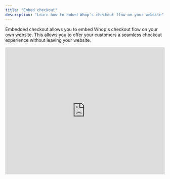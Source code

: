 ```yaml
---
title: "Embed checkout"
description: "Learn how to embed Whop's checkout flow on your website"
---
```


Embedded checkout allows you to embed Whop's checkout flow on your own website. This allows you to offer your customers a seamless checkout experience without leaving your website.

<iframe
  width="100%"
  height="400"
  src="https://www.youtube.com/embed/0hGnAzwxd4g?si=0LDncN3P_MKfrsvD&rel=0"
  title="YouTube video player"
  frameborder="0"
  allow="accelerometer; autoplay; clipboard-write; encrypted-media; gyroscope; picture-in-picture; web-share"
  referrerpolicy="strict-origin-when-cross-origin"
  allowfullscreen
/>

## React setup

### Step 1: Install the package

```bash
npm install @whop/checkout
```

### Step 2: Add the checkout element

```tsx
import { WhopCheckoutEmbed } from "@whop/checkout/react";

export default function Home() {
  return <WhopCheckoutEmbed planId="plan_XXXXXXXXX" />;
}
```

This component will now mount an iframe with the Whop checkout embed. Once the checkout is complete, the user will be redirected to the redirect url you specified in the settings on Whop.

You can configure the redirect url in your [whop's settings](https://whop.com/dashboard/whops/) or in your [company's settings](https://whop.com/dashboard/settings/checkout/) on the dashboard. If both are specified, the redirect url specified in the whop's settings will take precedence.

<Tip>
  Keep that Plan ID handy. You'll need to paste it into your website code, so
  save it somewhere you can find it.
</Tip>

### Step 3: **(optional)** Configure - Programmatic controls

To get access to the controls of the checkout embed, you can use the `ref` prop.

```tsx
const ref = useCheckoutEmbedControls();

return <WhopCheckoutEmbed ref={ref} planId="plan_XXXXXXXXX" />;
```

#### **`submit`**

To submit checkout programmatically, you can use the `submit` method on the checkout element.

```tsx
ref.current?.submit();
```

#### **`getEmail`**

To get the email of the user who is checking out, you can use the `getEmail` method on the checkout element.

```tsx
const email = await ref.current?.getEmail();
console.log(email);
```

#### **`setEmail`**

To set the email of the user who is checking out, you can use the `setEmail` method on the checkout element.

```tsx
try {
  await ref.current?.setEmail("example@domain.com");
} catch (error) {
  console.error(error);
}
```

#### **`getAddress`**

To get the address of the user who is checking out, you can use the `getAddress` method on the checkout element.

```tsx
const address = await ref.current?.getAddress();
console.log(address);
```

#### **`setAddress`**

To set the address of the user who is checking out, you can use the `setAddress` method on the checkout element.

<Note>
  This method will only work if the address form is hidden. You can hide the
  address form by setting the `hideAddressForm` prop to `true`.
</Note>

```tsx
try {
  await ref.current?.setAddress({
    name: "John Doe",
    country: "US",
    line1: "123 Main St",
    city: "Any Town",
    state: "CA",
    postalCode: "12345",
  });
} catch (error) {
  console.error(error);
}
```

### Step 4: **(optional)** Configure - Available properties

#### **`planId`**

**Required** - The plan id you want to checkout.

#### **`theme`**

**Optional** - The theme you want to use for the checkout.

Possible values are `light`, `dark` or `system`.

#### **`sessionId`**

**Optional** - The session id to use for the checkout.

This can be used to attach metadata to a checkout by first creating a session through the API and then passing the session id to the checkout element.

#### **`affiliateCode`**

**Optional** - The affiliate code to use for the checkout.

```tsx
<WhopCheckoutEmbed affiliateCode="tristan" planId="plan_XXXXXXXXX" />
```

#### **`hidePrice`**

**Optional** - Turn on to hide the price in the embedded checkout form.

Defaults to `false`

#### **`hideTermsAndConditions`**

**Optional** - Set to `true` to hide the terms and conditions in the embedded checkout form.

Defaults to `false`

#### **`skipRedirect`**

**Optional** - Set to `true` to skip the final redirect and keep the top frame loaded.

Defaults to `false`

#### **`onComplete`**

**Optional** - A callback function that will be called when the checkout is complete.

<Note>This option will set `skipRedirect` to `true`</Note>

```tsx
<WhopCheckoutEmbed
  onComplete={(planId, receiptId) => {
    console.log(planId, receiptId);
  }}
  planId="plan_XXXXXXXXX"
/>
```

#### **`utm`**

**Optional** - The UTM parameters to add to the checkout URL.

**Note** - The keys must start with `utm_`

```tsx
<WhopCheckoutEmbed
  planId="plan_XXXXXXXXX"
  utm={{ utm_campaign: "ad_XXXXXXX" }}
/>
```

#### **`fallback`**

**Optional** - The fallback content to show while the checkout is loading.

```tsx
<WhopCheckoutEmbed fallback={<>loading...</>} planId="plan_XXXXXXXXX" />
```

#### **`prefill`**

**Optional** - The prefill options to apply to the checkout embed.

Used to prefill the email or address in the embedded checkout form.
This setting can be helpful when integrating the embed into a funnel that collects the email prior to payment already.

```tsx
<WhopCheckoutEmbed
  prefill={{ email: "example@domain.com" }}
  planId="plan_XXXXXXXXX"
/>
<WhopCheckoutEmbed
  prefill={{ address: {
    name: "John Doe",
    country: "US",
    line1: "123 Main St",
    city: "Any Town",
    state: "CA",
    postalCode: "12345",
  } }}
  planId="plan_XXXXXXXXX"
/>
```

#### **`hideEmail`**

**Optional** - Set to `true` to hide the email input in the embedded checkout form. Make sure to display the users email in the parent page when setting this attribute.

Defaults to `false`

<Note>
  Use this in conjunction with the `prefill` attribute or the `setEmail` method
  to control the email input.
</Note>

```tsx
<WhopCheckoutEmbed hideEmail planId="plan_XXXXXXXXX" />
```

#### **`disableEmail`**

**Optional** - Set to `true` to disable the email input in the embedded checkout form.

Defaults to `false`

<Note>
  Use this in conjunction with the `prefill` attribute or the `setEmail` method
  to control the email input.
</Note>

```tsx
<WhopCheckoutEmbed disableEmail planId="plan_XXXXXXXXX" />
```

#### **`hideAddressForm`**

**Optional** - Set to `true` to hide the address form in the embedded checkout form.

Defaults to `false`

<Note>
  Use this in conjunction with the `setAddress` method to control the address
  input.
</Note>

```tsx
<WhopCheckoutEmbed hideAddressForm planId="plan_XXXXXXXXX" />
```

#### **`setupFutureUsage`**

**Optional** - The setup future usage to use for the checkout. When using the `chargeUser` API you need to set this to `off_session`. This will filter out payment methods that are not supported with that API.

```tsx
<WhopCheckoutEmbed setupFutureUsage="off_session" planId="plan_XXXXXXXXX" />
```

#### **`onAddressValidationError`**

**Optional** - A callback function that will be called when the address validation error occurs.

<Note>
  This method will only work if the address form is hidden. You can hide the
  address form by setting the `hideAddressForm` prop to `true`.
</Note>

```tsx
<WhopCheckoutEmbed
  hideAddressForm
  onAddressValidationError={(error) => {
    console.log(error);
  }}
  planId="plan_XXXXXXXXX"
/>
```

### Full example

```tsx
import { WhopCheckoutEmbed } from "@whop/checkout/react";

export default function Home() {
  return (
    <WhopCheckoutEmbed
      fallback={<>loading...</>}
      planId="plan_XXXXXXXXX"
      theme="light"
      hidePrice={false}
      sessionId="ch_XXXXXXXXX"
    />
  );
}
```

## Other websites

### Step 1: Add the script tag

To embed checkout, you need to add the following script tag into the `<head>` of your page:

```md
<script
  async
  defer
  src="https://js.whop.com/static/checkout/loader.js"
></script>
```

### Step 2: Add the checkout element

To create a checkout element, you need to include the following attribute on an element in your page:

```md
<div data-whop-checkout-plan-id="plan_XXXXXXXXX"></div>
```

This will now mount an iframe inside of the element with the plan id you provided. Once the checkout is complete, the user will be redirected to the redirect url you specified in the settings on Whop.

You can configure the redirect url in your [whop's settings](https://whop.com/dashboard/whops/) or in your [company's settings](https://whop.com/dashboard/settings/checkout/) on the dashboard. If both are specified, the redirect url specified in the whop's settings will take precedence.

### Step 3: **(optional)** Configure - Programmatic controls

First, attach an `id` to the checkout container:

```md
<div id="whop-embedded-checkout" data-whop-checkout-plan-id="plan_XXXXXXXXX"></div>
```

#### **`submit`**

To submit checkout programmatically, you can use the `submit` method on the checkout element.

```js
wco.submit("whop-embedded-checkout");
```

#### **`getEmail`**

To get the email of the user who is checking out, you can use the `getEmail` method on the checkout element.

```js
const email = await wco.getEmail("whop-embedded-checkout");
console.log(email);
```

#### **`setEmail`**

To set the email of the user who is checking out, you can use the `setEmail` method on the checkout element.

```js
wco.setEmail("whop-embedded-checkout", "example@domain.com");
```

#### **`getAddress`**

To get the address of the user who is checking out, you can use the `getAddress` method on the checkout element.

```js
const address = await wco.getAddress("whop-embedded-checkout");
console.log(address);
```

#### **`setAddress`**

To set the address of the user who is checking out, you can use the `setAddress` method on the checkout element.

<Note>
  This method will only work if the address form is hidden. You can hide the
  address form by setting the `data-whop-checkout-hide-address` prop to `true`.
</Note>

```js
try {
  await wco.setAddress("whop-embedded-checkout", {
    name: "John Doe",
    country: "US",
    line1: "123 Main St",
    city: "Any Town",
    state: "CA",
    postalCode: "12345",
  });
} catch (error) {
  console.error(error);
}
```

### Step 4: **(optional)** Configure - Available attributes

#### **`data-whop-checkout-plan-id`**

**Required** - The plan id you want to checkout.

> To get your plan id, you need to first create a plan in the **Manage Pricing** section on your whop page.

#### **`data-whop-checkout-theme`**

**Optional** - The theme you want to use for the checkout.

Possible values are `light`, `dark` or `system`.

```md
<div data-whop-checkout-theme="light" data-whop-checkout-plan-id="plan_XXXXXXXXX"></div>
```

#### **`data-whop-checkout-theme-accent-color`**

**Optional** - The accent color to apply to the checkout embed

Possible values are

- `tomato`
- `red`
- `ruby`
- `crimson`
- `pink`
- `plum`
- `purple`
- `violet`
- `iris`
- `cyan`
- `teal`
- `jade`
- `green`
- `grass`
- `brown`
- `blue`
- `orange`
- `indigo`
- `sky`
- `mint`
- `yellow`
- `amber`
- `lime`
- `lemon`
- `magenta`
- `gold`
- `bronze`
- `gray`

```md
<div data-whop-checkout-theme-accent-color="green" data-whop-checkout-plan-id="plan_XXXXXXXXX"></div>
```

#### **`data-whop-checkout-session`**

**Optional** - The session id to use for the checkout.

This can be used to attach metadata to a checkout by first creating a session through the API and then passing the session id to the checkout element.

```md
<div data-whop-checkout-session="ch_XXXXXXXXX" data-whop-checkout-plan-id="plan_XXXXXXXXX"></div>
```

#### **`data-whop-checkout-affiliate-code`**

**Optional** - The affiliate code to use for the checkout.

```md
<div data-whop-checkout-affiliate-code="tristan" data-whop-checkout-plan-id="plan_XXXXXXXXX"></div>
```

#### **`data-whop-checkout-hide-price`**

**Optional** - Set to `true` to hide the price in the embedded checkout form.

Defaults to `false`

```md
<div data-whop-checkout-hide-price="true" data-whop-checkout-plan-id="plan_XXXXXXXXX"></div>
```

#### **`data-whop-checkout-hide-submit-button`**

**Optional** - Set to `true` to hide the submit button in the embedded checkout form.

Defaults to `false`

<Note>
  When using this Option, you will need to [programmatically submit](#submit)
  the checkout form. Using this option will also hide Apple Pay. Read more about
  Apple Pay [here](#apple-pay).
</Note>

```md
<div data-whop-checkout-hide-submit-button="true" data-whop-checkout-plan-id="plan_XXXXXXXXX"></div>
```

#### **`data-whop-checkout-hide-tos`**

**Optional** - Set to `true` to hide the terms and conditions in the embedded checkout form.

Defaults to `false`

```md
<div data-whop-checkout-hide-tos="true" data-whop-checkout-plan-id="plan_XXXXXXXXX"></div>
```

#### **`data-whop-checkout-skip-redirect`**

**Optional** - Set to `true` to skip the final redirect and keep the top frame loaded.

Defaults to `false`

```md
<div data-whop-checkout-skip-redirect="true" data-whop-checkout-plan-id="plan_XXXXXXXXX"></div>
```

#### **`data-whop-checkout-on-complete`**

**Optional** - The callback to call when the checkout succeeds

<Note>This option will set `data-whop-checkout-skip-redirect` to `true`</Note>

```html
<script>
  window.onCheckoutComplete = (planId, receiptId) => {
    console.log(planId, receiptId);
  };
</script>

<div
  data-whop-checkout-on-complete="onCheckoutComplete"
  data-whop-checkout-plan-id="plan_XXXXXXXXX"
></div>
```

#### **`data-whop-checkout-on-state-change`**

**Optional** - The callback to call when state of the checkout changes

This can be used when programmatically controlling the submit of the checkout embed.

```html
<script>
  window.onCheckoutStateChange = (state) => {
    console.log(state);
  };
</script>

<div
  data-whop-checkout-on-state-change="onCheckoutStateChange"
  data-whop-checkout-plan-id="plan_XXXXXXXXX"
></div>
```

#### **`data-whop-checkout-skip-utm`**

By default any utm params from the main page will be forwarded to the checkout embed.

**Optional** - Set to `true` to prevent the automatic forwarding of utm parameters

Defaults to `false`

#### **`data-whop-checkout-prefill-*`**

Used to prefill the email or address in the embedded checkout form. This setting can be helpful when integrating the embed into a funnel that collects the email prior to payment already.

```md
<div data-whop-checkout-prefill-email="example@domain.com" data-whop-checkout-plan-id="plan_XXXXXXXXX"></div>

<div 
	data-whop-checkout-prefill-name="John Doe"
	data-whop-checkout-prefill-address-country="US"
	data-whop-checkout-prefill-address-line1="123 Main St"
	data-whop-checkout-prefill-address-line2=""
	data-whop-checkout-prefill-address-city="Any Town"
	data-whop-checkout-prefill-address-state="CA"
	data-whop-checkout-prefill-address-postal-code="12345"
	data-whop-checkout-plan-id="plan_XXXXXXXXX"
></div>

<div data-whop-checkout-prefill-address-name="John Doe" data-whop-checkout-plan-id="plan_XXXXXXXXX"></div>
```

#### **`data-whop-checkout-hide-email`**

**Optional** - Set to `true` to hide the email input in the embedded checkout form. Make sure to display the users email in the parent page when setting this attribute.

Defaults to `false`

<Note>
  Use this in conjunction with the `data-whop-checkout-prefill-email` attribute
  or the `setEmail` method to control the email input.
</Note>

```md
<div data-whop-checkout-hide-email="true" data-whop-checkout-plan-id="plan_XXXXXXXXX"></div>
```

#### **`data-whop-checkout-disable-email`**

**Optional** - Set to `true` to disable the email input in the embedded checkout form.

Defaults to `false`

<Note>
  Use this in conjunction with the `data-whop-checkout-prefill-email` attribute
  or the `setEmail` method to control the email input.
</Note>

```md
<div data-whop-checkout-disable-email="true" data-whop-checkout-plan-id="plan_XXXXXXXXX"></div>
```

#### **`data-whop-checkout-hide-address`**

**Optional** - Set to `true` to hide the address form in the embedded checkout form.

Defaults to `false`

<Note>
  This method will only work if the address form is hidden. You can hide the
  address form by setting the `data-whop-checkout-hide-address` prop to `true`.
</Note>

```md
<div data-whop-checkout-hide-address="true" data-whop-checkout-plan-id="plan_XXXXXXXXX"></div>
```

#### **`data-whop-checkout-setup-future-usage`**

**Optional** - The setup future usage to use for the checkout. When using the `chargeUser` API you need to set this to `off_session`. This will filter out payment methods that are not supported with that API.

```md
<div data-whop-checkout-setup-future-usage="off_session" data-whop-checkout-plan-id="plan_XXXXXXXXX"></div>
```

#### **`data-whop-checkout-on-address-validation-error`**

**Optional** - The callback to call when the address validation error occurs.

<Note>
  This method will only work if the address form is hidden. You can hide the
  address form by setting the `data-whop-checkout-hide-address` prop to `true`.
</Note>

```html
<script>
  window.onAddressValidationError = (error) => {
    console.log(error);
  };
</script>

<div
  data-whop-checkout-on-address-validation-error="onAddressValidationError"
  data-whop-checkout-plan-id="plan_XXXXXXXXX"
></div>
```

### Full example

```md
<!DOCTYPE html>
<html>
	<head>
		<meta charset="utf-8">
		<meta name="viewport" content="width=device-width">
		<script
			async
			defer
  			src="https://js.whop.com/static/checkout/loader.js"
		></script>
		<title>Whop embedded checkout example</title>
		<style>
			div {
				box-sizing: border-box;
			}
			body {
				margin: 0
			}
		</style>
	</head>
	<body>
		<div
			data-whop-checkout-plan-id="plan_XXXXXXXXX"
			data-whop-checkout-session="ch_XXXXXXXXX"
			data-whop-checkout-theme="light"
			data-whop-checkout-hide-price="false"
			style="height: fit-content; overflow: hidden; max-width: 50%;"
		></div>
	</body>
</html>
```

## Apple Pay

Apple Pay is a payment method that allows users to pay with their Apple Wallet. To enable Apple Pay, you need to register your domain first. To do so go to your [whop's settings](https://whop.com/dashboard/settings/checkout/) and click **Configure** in the **Payment domains** section. Click the plus button to add a new domain.

Verifying your domain will require you to host [this file](https://whop.com/.well-known/apple-developer-platform-integrator-domain-association) on `https://<your-domain>/.well-known/apple-developer-merchantid-domain-association`. Please refer to your framework's or hosting provider's documentation on how to host this file.

<Note>
  Apple Pay will not work consistently when programmatically submitting the
  checkout form. For this reason the Apple Pay will be hidden when using the
  hideSubmitButton option. We are actively working on implementing support for
  programmatically submitting the checkout form with Apple Pay.
</Note>

## FAQs

<AccordionGroup>
  <Accordion title="Why is my checkout not loading?">
    Make sure you've correctly replaced `plan_XXXXXXXXX` or `PLAN_ID_HERE` in the code snippets with your actual Plan ID from the Whop dashboard. Also verify that the script tag is properly loaded in the `<head>` section if using HTML/JS.
  </Accordion>
  <Accordion title="Where do I find my Plan ID?">
    Go to your **Dashboard** \> **Checkout links** \> Click the **three dots (⋮)** on your pricing option \> Hover over **Details** \> Click the ID (starts with `plan_`) to copy it.
  </Accordion>
  <Accordion title="Can I embed multiple checkouts on the same page?">
    Yes, you can add multiple checkout embeds with different Plan IDs. Each embed operates independently.
  </Accordion>
  <Accordion title="How do I change the checkout theme?">
    For React: add `theme="dark"` or `theme="light"` as a property. For HTML: add `data-whop-checkout-theme="dark"` to your div element.
  </Accordion>
  <Accordion title="Can I hide the price in the embedded checkout?">
    Yes, add `hidePrice={true}` in React or `data-whop-checkout-hide-price="true"` in HTML to hide the price display.
  </Accordion>
  <Accordion title="What happens after a customer completes checkout?">
    By default, customers are redirected to your whop. You can customize this by setting a custom redirect URL or skipping the redirect entirely.
  </Accordion>
  <Accordion title="How do I prevent the redirect after checkout?">
    Use `skipRedirect={true}` in React or `data-whop-checkout-skip-redirect="true"` in HTML to keep users on the same page.
  </Accordion>
  <Accordion title="Is the embedded checkout mobile-responsive?">
    Yes, the checkout automatically adapts to different screen sizes and devices.
  </Accordion>
  <Accordion title="Can I customize the checkout's appearance with CSS?">
    You can style the wrapper using the `.whop-checkout-wrapper iframe` CSS class, but the checkout content itself cannot be modified for security reasons.
  </Accordion>
  <Accordion title="Can I pre-fill customer information?">
    Yes, use `prefill={{ email: "customer@example.com" }}` in React or `data-whop-checkout-prefill-email="customer@example.com"` in HTML.
  </Accordion>
</AccordionGroup>
